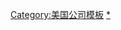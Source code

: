 <noinclude>
{{NoteTA
|G1 = IT
|1=zh-hk:佐治;zh-tw:喬治;zh-cn:乔治
}}
</noinclude>{{Navbox
| name       = Meta Platforms
| state      = {{{state<includeonly>|autocollapse</includeonly>}}}
| title = [[File:Meta Platforms Inc. logo.svg|66px|alt=Meta Platforms|link=Meta Platforms]]
| bodyclass = hlist
| titlestyle = background: white;

|groupstyle=background-color:#0668e1; color:white;
|abovestyle=background-color:#0668e1; color:white;
| above = 
*<span style="color:white;">{{link-en|Facebook歷史|History of Facebook|历史}}</span>
*[[Facebook暨Meta公司年表|<span style="color:white;">年表</span>]]
*[[Meta公司收購列表|<span style="color:white;">收購</span>]]
*[[對Facebook的批評|<span style="color:white;">批評</span>]]
**[[Facebook实名制争议|<span style="color:white;">实名制争议</span>]]

| group2 = [[Facebook|{{color|white|Facebook}}]]
| list2  = 
*{{link-en|Facebook的功能|Facebook features|功能}}
*{{link-en|Facebook Beacon|Facebook Beacon|Beacon}}
*{{link-en|Facebook圖譜搜尋|Facebook Graph Search|图谱搜索}}
*{{link-en|EdgeRank|EdgeRank}}
*{{link-en|Facebook平臺|Facebook Platform|平臺}}
*{{link-en|Facebook Credits|Facebook Credits|虚拟货币}}
*{{link-en|Like按鈕#Facebook|Like button#Use on Facebook|-{zh-cn:赞按钮;zh-tw:讚按鈕;zh-hk:讚好按鈕;}-}}
*[[facebook洋葱地址|洋葱地址]]

| group3 = 其他产品 <!-- not acquisitions but distinct fully Facebook, Inc. owned products -->
| list3  = 
*[[Facebook Messenger|Messenger]]
**{{link-en|Kids|Messenger Kids}}
**{{link-en|Rooms|Messenger (software)#Messenger Rooms}}
*[[WhatsApp]]
*[[Instagram]]
**[[Hyperlapse (應用)|Hyperlapse]]
**{{link-en|IGTV}}
*[[Oculus]]
*[[Giphy]]
*[[Mapillary]]

| group4 = 過往產品
| list4  = 
*[[FriendFeed]]
*[[Facebook Home|Home]]
**[[HTC First]]
*{{link-en|M（虛擬助理）|M (virtual assistant)}}
*{{link-en|Onavo}}
*{{link-en|Facebook Paper}}
*{{link-en|Facebook Slingshot}}
*{{link-en|tbh|tbh (app)}}
*{{link-en|Wirehog}}


| group5 = 人物
| list5  =
  {{navbox|child
|groupstyle=background-color:#0081fa; color:white;
  | group1 = 创始人
  | list1  = 
*[[马克·扎克伯格|馬克·-{zh-hans:扎克伯格; zh-hant:祖克柏; zh-hk:朱克伯格; zh-sg:扎克伯格; zh-tw:祖克柏; zh-mo:朱克伯格;}-]]（{{grey|28% 股权人}}）
*[[达斯廷·莫斯科维茨]]（{{grey|7%}}）
*[[愛德華多·薩維林]]（{{grey|5%, 原有}}）
*[[克里斯·休斯]]（{{grey|1%, 原有}}）
*[[安德魯·麥科勒姆]]

  | group2 = 董事会  <!-- as listed on http://investor.fb.com/directors.cfm -->
  | list2  = 
*[[马克·扎克伯格|馬克·-{zh-hans:扎克伯格; zh-hant:祖克柏; zh-hk:朱克伯格; zh-sg:扎克伯格; zh-tw:祖克柏; zh-mo:朱克伯格;}-]]
*[[吉姆·布雷耶]]（{{grey|11%}}）
*[[Peter Thiel|皮特·泰尔]]（{{grey|2%}}）
*[[雪莉·桑德伯格]]
*[[馬克·安德森]]
*{{tsl|en|Erskine Bowles||厄斯金·鲍尔斯}}
*{{tsl|en|Susan Desmond-Hellmann||苏珊·戴斯蒙德-海尔曼}}
*{{tsl|en|Donald E. Graham|唐纳德·E·格雷厄姆}}
*[[里德·哈斯廷斯]]

  | group3 = 执行首长 <!-- chairman, top c-level officers, president (and general counsel?); in order as listed at http://investor.fb.com/management.cfm -->
  | list3  =
    {{navbox|child
|groupstyle=background-color:#0081fa; color:white;
    | group1 = 当前
    | list1  = 
*[[马克·扎克伯格|馬克·-{zh-hans:扎克伯格; zh-hant:祖克柏; zh-hk:朱克伯格; zh-sg:扎克伯格; zh-tw:祖克柏; zh-mo:朱克伯格;}-]]（董事长兼CEO）
*[[雪莉·桑德伯格]]（COO）
*{{tsl|en|David Ebersman||大卫·埃伯斯曼}}（CFO）
*{{tsl|en|Mike Schroepfer||迈克·斯科洛普夫}}（CTO）

    | group2 = 过去
    | list2  = 
*[[西恩·帕克]]（{{grey|4%, 原有}}）
*{{tsl|en|Owen Van Natta||欧文·范·纳塔}}
*{{tsl|en|Gideon Yu||吉迪昂·余}} 
*{{tsl|en|Adam D'Angelo||亚当·安捷罗}}
*{{tsl|en|Chris Kelly (entrepreneur)||克里斯·凯利}} 
*{{tsl|en|Bret Taylor||布莱特·泰勒}}
  }}

| group4 = 著名员工
| list4  =
  {{navbox|child
|groupstyle=background-color:#0081fa; color:white;
  | group1 = 当前
  | list1  = 
*[[克里斯·考克斯]]（产品副总裁）
*{{tsl|en|Elliot Schrage|埃利奥特·施拉格|-{zh-hans:埃利奥特; zh-hant:艾略特; zh-hk:艾理略; zh-sg:艾略特; zh-tw:艾略特; zh-mo:艾理略;}-·施拉格}}（全球通信，营销和公共政策副总裁）
*{{link-en|拉尔斯·拉斯穆森 (軟體開發者)|Lars Rasmussen (software developer)|拉尔斯·拉斯穆森}}（圖譜搜尋總監）
*[[約翰·卡馬克]] ([[Oculus VR]] 首席科技官)
*[[雨果·巴拉]]（[[Oculus VR]]副总裁）
*{{le|Naomi Gleit||耐奥米·格雷特}} （社会进步副总裁）
*[[Caryn Marooney]] （通信副总裁）
  | group2 = 过去
  | list2  = 
*[[布雷克·羅斯]]（产品总监）
*{{tsl|en|Ted Ullyot||泰德·尤罗特}}（副总裁，总法律顾问和秘书）
*{{tsl|en|Matt Cohler||马特·考勒}}
*{{tsl|en|Charlie Cheever||查理·奇弗}}
*{{tsl|en|Randi Zuckerberg|兰迪·扎克伯格|兰迪·-{zh-hans:扎克伯格; zh-hant:祖克柏; zh-hk:朱克伯格; zh-sg:扎克伯格; zh-tw:祖克柏; zh-mo:朱克伯格;}-}}
*[[黃易山]]
*[[George Hotz|乔治·霍兹]]
*{{tsl|en|Joe Lockhart||乔·洛克哈特}}
*[[安德烈·亞歷山德雷斯庫]] (研究科学家)
*[[弗朗西丝·霍根]]
  }}
}}

| group6 = 开源项目
| list6  = 
*{{tsl|en|Facebook Query Language|FQL}}
*[[HipHop for PHP]]
*{{tsl|en|Scribe (log server)||Scribe}}
*{{tsl|en|Open Compute Project}}

*[[Cassandra|Apache Cassandra]]
*[[Hive|Apache Hive]]
*[[Thrift|Apache Thrift]]
*{{tsl|en|Buck (software)|Buck}}
*{{tsl|en|Facebook Query Language|FQL}}
*[[Hack (程式語言)|Hack]]
*[[HHVM]]
*[[HipHop for PHP]]
*[[MyRocks]]
*{{tsl|en|Open Compute Project}}
*[[Phabricator]]
*[[React]]
*[[React Native]]
*{{tsl|en|RocksDB}}
*{{tsl|en|Scribe (log server)||Scribe}}
*{{tsl|en|Telecom Infra Project}}
*{{tsl|en|Tornado (web server)}}

| group7 = 大众传媒
| list7  = 
*{{tsl|en|The Facebook Effect}}
*{{tsl|en|The Accidental Billionaires}}
*[[社群網戰|-{zh-cn:社交网络;zh-hk:社交網絡;zh-tw:社群網戰;}-]]

| group8 = 概念
| list8  = 
*{{tsl|en|Activity stream||活动流}}
*{{tsl|en|Social graph||社交图}}
*{{tsl|en|Friending||好友}}
*{{tsl|en|Reblogging||转发}}
*{{tsl|en|Fan-gating}}
*[[Facebook 外交]]
*{{tsl|en|Facebook Like button||讚按鈕}}

| group9 = 相關
| list9  = 
*[[普莉希拉·陳]]（馬克·-{zh-hans:扎克伯格; zh-hant:祖克柏; zh-hk:朱克伯格; zh-sg:扎克伯格; zh-tw:祖克柏; zh-mo:朱克伯格;}-的妻子）
*[[陈和扎克伯格基金会]]
*[[关注人数最多的Facebook页面]]
*[[关注人数最多的Instagram帐号]]
*[[最受喜欢的Instagram帖子]]
*[[2021年Facebook當機事件|2021年故障]]

| belowclass = hlist
| belowstyle=background-color:#0668e1; color:white;
| below = 
*<span style="color:white;">{{link-en|使用社交網路網站的調查#Facebook|Use of social network websites in investigations#Facebook|使用Facebook的调查}}</span>
*[[对Facebook的审查和封锁|<span style="color:white;">审查</span>]]
*{{link-en|<span style="color:white;">诉讼</span>|Category:Facebook litigation|Category:Facebook litigation}}
*[[Facebook F8|<span style="color:white;">F8开发者大会</span>]]
*<span style="color:white;">{{link-en|Fascebook的首次公开募股|Initial public offering of Facebook|IPO}}</span>

}}<noinclude>
{{documentation}}
[[Category:美国公司模板]]
[[Category:Meta公司|*]]
</noinclude>